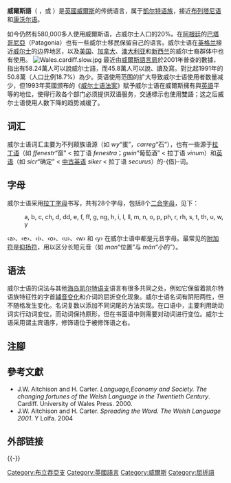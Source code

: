 {{noteTA
|T=zh-hans:威尔士语;zh-hk:威爾斯語;zh-tw:威爾斯語;
|1=zh-hans:威尔士;zh-hk:威爾斯;zh-tw:威爾斯;
}}
{{Infobox language
| name          = 威尔士语
| nativename    = {{lang|cy|Cymraeg}}
| familycolor   = 印歐語系
| pronunciation = [kəmˈrɑːɨɡ]
| states        = {{WAL}}<br>{{ARG}}<br>{{ENG}}<br>{{USA}}<br>{{CAN}}<br>{{AUS}}<br>{{NZL}}
| region        = {{WAL}}
| speakers      = 700,000以上
| fam1          = [[印歐語系|印歐語系]]
| fam2          = [[凱爾特語族|凱爾特語族]]
| fam3          = [[海島凱爾特語支|海島凱爾特語支]]
| fam4          = [[布立吞亞支|布立吞亞支]]
| nation        = {{flag|Wales}}
| iso1          = cy
| iso2b         = wel
| iso2t         = cym
| iso3          = cym
<!-- 過時參數 | SIL           = WLS -->
| vitality      = v
}}
'''威爾斯語'''（{{lang|cy|Cymraeg}} {{IPA-cy|kʰəmˈraiɡ||Cymraeg.wav}}，或{{lang|cy|y Gymraeg}} {{IPA-cy|ə ɡəmˈraiɡ}}）是[[英國|英國]][[威爾斯|威爾斯]]的传统语言，属于[[凱尔特语族|凱尔特语族]]，接近[[布列塔尼语|布列塔尼语]]和[[康沃尔语|康沃尔语]]。

如今仍然有580,000多人使用威爾斯语，占威尔士人口的20%。在[[阿根廷|阿根廷]]的[[巴塔哥尼亞|巴塔哥尼亞]]（Patagonia）也有一些威尔士移民保留自己的语言。威尔士语在[[英格兰|英格兰]]接近[[威尔士|威尔士]]的边界地区，以及[[美国|美国]]、[[加拿大|加拿大]]、[[澳大利亚|澳大利亚]]和[[新西兰|新西兰]]的威尔士裔群体中也有使用。
[[File:Wales.cardiff.slow.jpg|right]]
最近由[[威爾斯語言局|威爾斯語言局]]於2001年普查的數據，指出有58.24萬人可以說威尔士語，而45.8萬人可以說、讀及寫。對比起1991年的50.8萬（人口比例18.7%）為少。英语使用范围的扩大导致威尔士语使用者数量减少，但1993年英國颁布的《[[威尔士语法案|威尔士语法案]]》賦予威尔士语在威爾斯擁有與[[英語|英語]]平等的地位，使得行政各个部门必须提供双语服务，交通標示也使用雙語；这之后威尔士语使用人数下降的趋势减缓了。

== 词汇 ==
威尔士语词汇主要为不列颠族语源（如 ''wy''“蛋”，''carreg''“石”），也有一些源于[[拉丁语|拉丁语]]（如 ''ffenestr''“窗” < 拉丁语 ''fenestra''；''gwin''“葡萄酒” < 拉丁语 ''vinum''）和[[英语|英语]]（如 ''sicr''“确定” < [[中古英语|中古英语]] ''siker'' < 拉丁语 ''securus''）的-{借}-词。

== 字母 ==
威尔士语采用[[拉丁字母|拉丁字母]]书写，共有28个字母，包括8个[[二合字母|二合字母]]，见下：

:a, b, c, ch, d, dd, e, f, ff, g, ng, h, i, l, ll, m, n, o, p, ph, r, rh, s, t, th, u, w, y

‹a›、‹e›、‹i›、‹o›、‹u›、‹w› 和 ‹y› 在威尔士语中都是元音字母。最常见的[[附加符|附加符]]是[[抑扬符|抑扬符]]，用以区分长短元音（如 ''man''“位置”与 ''mân''“小的”）。

{{stack begin | align=center | clear=false | float=center}}
{{Alphabet cy}}
{{stack end}}

== 语法 ==
威尔士语的词法与其他[[海岛凯尔特语支|海岛凯尔特语支]]语言有很多共同之处，例如它保留着凯尔特语族特征性的字首[[辅音变化|辅音变化]]和介词的屈折变化现象。威尔士语名词有阴阳两性，但不随格发生变化。名词复数以添加不同词尾的方法实现。在口语中，主要利用助动词实行动词变位，而动词保持原形，但在书面语中则需要对动词进行变位。威尔士语采用谓主宾语序，修饰语位于被修饰语之右。

== 注腳 ==
{{reflist}}

== 參考文獻 ==
{{refbegin|2}}
*J.W. Aitchison and H. Carter. ''Language,Economy and Society. The changing fortunes of the Welsh Language in the Twentieth Century''. Cardiff. University of Wales Press. 2000.
*J.W. Aitchison and H. Carter. ''Spreading the Word. The Welsh Language 2001''. Y Lolfa. 2004
{{refend}}

== 外部链接 ==
{{InterWiki|code=cy}}

{{-}}
{{Celtic languages}}
{{不列颠群岛|愛爾蘭和不列顛島嶼}}

{{Authority control}}
[[Category:布立吞亞支|Category:布立吞亞支]]
[[Category:英國語言|Category:英國語言]]
[[Category:威爾斯|Category:威爾斯]]
[[Category:屈折語|Category:屈折語]]